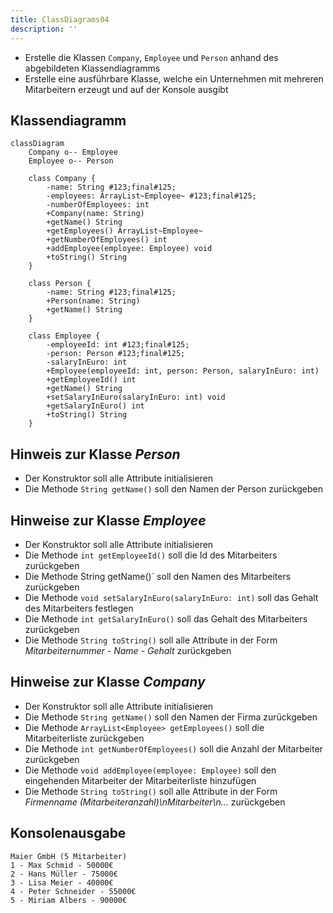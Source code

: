 ```yaml
---
title: ClassDiagrams04
description: ''
---
```



- Erstelle die Klassen `Company`, `Employee` und `Person` anhand des
  abgebildeten Klassendiagramms
- Erstelle eine ausführbare Klasse, welche ein Unternehmen mit mehreren
  Mitarbeitern erzeugt und auf der Konsole ausgibt

## Klassendiagramm

```mermaid
classDiagram
    Company o-- Employee
    Employee o-- Person

    class Company {
        -name: String #123;final#125;
        -employees: ArrayList~Employee~ #123;final#125;
        -numberOfEmployees: int
        +Company(name: String)
        +getName() String
        +getEmployees() ArrayList~Employee~
        +getNumberOfEmployees() int
        +addEmployee(employee: Employee) void
        +toString() String
    }

    class Person {
        -name: String #123;final#125;
        +Person(name: String)
        +getName() String
    }

    class Employee {
        -employeeId: int #123;final#125;
        -person: Person #123;final#125;
        -salaryInEuro: int
        +Employee(employeeId: int, person: Person, salaryInEuro: int)
        +getEmployeeId() int
        +getName() String
        +setSalaryInEuro(salaryInEuro: int) void
        +getSalaryInEuro() int
        +toString() String
    }
```

## Hinweis zur Klasse _Person_

- Der Konstruktor soll alle Attribute initialisieren
- Die Methode `String getName()` soll den Namen der Person zurückgeben

## Hinweise zur Klasse _Employee_

- Der Konstruktor soll alle Attribute initialisieren
- Die Methode `int getEmployeeId()` soll die Id des Mitarbeiters zurückgeben
- Die Methode String getName()` soll den Namen des Mitarbeiters zurückgeben
- Die Methode `void setSalaryInEuro(salaryInEuro: int)` soll das Gehalt des
  Mitarbeiters festlegen
- Die Methode `int getSalaryInEuro()` soll das Gehalt des Mitarbeiters
  zurückgeben
- Die Methode `String toString()` soll alle Attribute in der Form
  _Mitarbeiternummer - Name - Gehalt_ zurückgeben

## Hinweise zur Klasse _Company_

- Der Konstruktor soll alle Attribute initialisieren
- Die Methode `String getName()` soll den Namen der Firma zurückgeben
- Die Methode `ArrayList<Employee> getEmployees()` soll die Mitarbeiterliste
  zurückgeben
- Die Methode `int getNumberOfEmployees()` soll die Anzahl der Mitarbeiter
  zurückgeben
- Die Methode `void addEmployee(employee: Employee)` soll den eingehenden
  Mitarbeiter der Mitarbeiterliste hinzufügen
- Die Methode `String toString()` soll alle Attribute in der Form _Firmenname
  (Mitarbeiteranzahl)\nMitarbeiter\n..._ zurückgeben

## Konsolenausgabe

```console
Maier GmbH (5 Mitarbeiter)
1 - Max Schmid - 50000€
2 - Hans Müller - 75000€
3 - Lisa Meier - 40000€
4 - Peter Schneider - 55000€
5 - Miriam Albers - 90000€
```

<Exercise pullRequest="39" branchSuffix="class-diagrams/04" />
